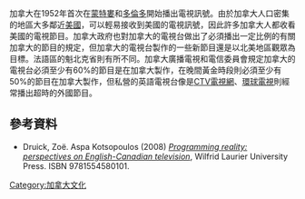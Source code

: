 加拿大在1952年首次在[[蒙特婁|蒙特婁]]和[[多倫多|多倫多]]開始播出電視訊號。由於加拿大人口密集的地區大多鄰近[[美國|美國]]，可以輕易接收到美國的電視訊號，因此許多加拿大人都收看美國的電視節目。加拿大政府也對加拿大的電視台做出了必須播出一定比例的有關加拿大的節目的規定，但加拿大的電視台製作的一些新節目還是以北美地區觀眾為目標。法語區的魁北克省則有所不同。加拿大廣播電視和電信委員會規定加拿大的電視台必須至少有60%的節目是在加拿大製作，在晚間黃金時段則必須至少有50%的節目在加拿大製作，但私營的英語電視台像是[[CTV電視網|CTV電視網]]、[[環球電視_(加拿大)|環球電視]]則經常播出超時的外國節目。
==參考資料==
*Druick, Zoë.  Aspa Kotsopoulos (2008) ''[http://books.google.ca/books?id=UIkaWHBUZywC&lpg=PA33&dq=Canadian%20History&pg=PP1#v=onepage&q&f=true Programming reality: perspectives on English-Canadian television]{{Wayback|url=http://books.google.ca/books?id=UIkaWHBUZywC&lpg=PA33&dq=Canadian%20History&pg=PP1#v=onepage&q&f=true |date=20121109190204 }}'', Wilfrid Laurier University Press. ISBN 9781554580101.
[[Category:加拿大文化|Category:加拿大文化]]